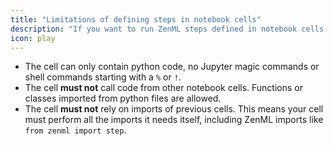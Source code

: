 ```yaml
---
title: "Limitations of defining steps in notebook cells"
description: "If you want to run ZenML steps defined in notebook cells remotely (either with a remote [orchestrator](/develop/stack-components/orchestrators) or [step operator](/develop/stack-components/step-operators)), the cells defining your steps must meet the following conditions"
icon: play
---
```




* The cell can only contain python code, no Jupyter magic commands or shell commands starting with a `%` or `!`.
* The cell **must not** call code from other notebook cells. Functions or classes imported from python files are allowed.
* The cell **must not** rely on imports of previous cells. This means your cell must perform all the imports it needs itself, including ZenML imports like `from zenml import step`.
